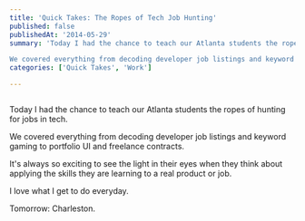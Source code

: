 ```yaml
---
title: 'Quick Takes: The Ropes of Tech Job Hunting'
published: false
publishedAt: '2014-05-29'
summary: 'Today I had the chance to teach our Atlanta students the ropes of hunting for jobs in tech. 

We covered everything from decoding developer job listings and keyword gaming to portfolio UI and freelanc...'
categories: ['Quick Takes', 'Work']

---
```


<Image src="/images/blog/quick-takes-the-ropes-of-tech-job-hunting/wpid-5386a58522a4f9.96457956.jpg" alt="" width={800} height={600} />

Today I had the chance to teach our Atlanta students the ropes of hunting for jobs in tech.

We covered everything from decoding developer job listings and keyword gaming to portfolio UI and freelance contracts.

It's always so exciting to see the light in their eyes when they think about applying the skills they are learning to a real product or job.

I love what I get to do everyday.

Tomorrow: Charleston.
